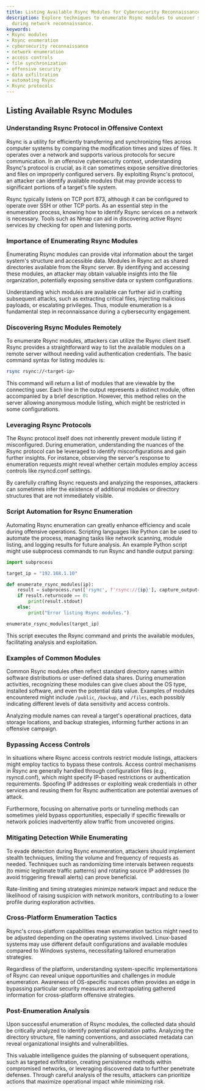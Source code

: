 ```yaml
---
title: Listing Available Rsync Modules for Cybersecurity Reconnaissance
description: Explore techniques to enumerate Rsync modules to uncover sensitive data
  during network reconnaissance.
keywords:
- Rsync modules
- Rsync enumeration
- cybersecurity reconnaissance
- network enumeration
- access controls
- file synchronization
- offensive security
- data exfiltration
- automating Rsync
- Rsync protocols
---
```


## Listing Available Rsync Modules

### Understanding Rsync Protocol in Offensive Context

Rsync is a utility for efficiently transferring and synchronizing files across computer systems by comparing the modification times and sizes of files. It operates over a network and supports various protocols for secure communication. In an offensive cybersecurity context, understanding Rsync's protocol is crucial, as it can sometimes expose sensitive directories and files on improperly configured servers. By exploiting Rsync's protocol, an attacker can identify available modules that may provide access to significant portions of a target's file system.

Rsync typically listens on TCP port 873, although it can be configured to operate over SSH or other TCP ports. As an essential step in the enumeration process, knowing how to identify Rsync services on a network is necessary. Tools such as Nmap can aid in discovering active Rsync services by checking for open and listening ports.

### Importance of Enumerating Rsync Modules

Enumerating Rsync modules can provide vital information about the target system's structure and accessible data. Modules in Rsync act as shared directories available from the Rsync server. By identifying and accessing these modules, an attacker may obtain valuable insights into the file organization, potentially exposing sensitive data or system configurations.

Understanding which modules are available can further aid in crafting subsequent attacks, such as extracting critical files, injecting malicious payloads, or escalating privileges. Thus, module enumeration is a fundamental step in reconnaissance during a cybersecurity engagement.

### Discovering Rsync Modules Remotely

To enumerate Rsync modules, attackers can utilize the Rsync client itself. Rsync provides a straightforward way to list the available modules on a remote server without needing valid authentication credentials. The basic command syntax for listing modules is:

```bash
rsync rsync://<target-ip>
```

This command will return a list of modules that are viewable by the connecting user. Each line in the output represents a distinct module, often accompanied by a brief description. However, this method relies on the server allowing anonymous module listing, which might be restricted in some configurations.

### Leveraging Rsync Protocols

The Rsync protocol itself does not inherently prevent module listing if misconfigured. During enumeration, understanding the nuances of the Rsync protocol can be leveraged to identify misconfigurations and gain further insights. For instance, observing the server's response to enumeration requests might reveal whether certain modules employ access controls like rsyncd.conf settings.

By carefully crafting Rsync requests and analyzing the responses, attackers can sometimes infer the existence of additional modules or directory structures that are not immediately visible.

### Script Automation for Rsync Enumeration

Automating Rsync enumeration can greatly enhance efficiency and scale during offensive operations. Scripting languages like Python can be used to automate the process, managing tasks like network scanning, module listing, and logging results for future analysis. An example Python script might use subprocess commands to run Rsync and handle output parsing:

```python
import subprocess

target_ip = "192.168.1.10"

def enumerate_rsync_modules(ip):
    result = subprocess.run(['rsync', f'rsync://{ip}'], capture_output=True, text=True)
    if result.returncode == 0:
        print(result.stdout)
    else:
        print("Error listing Rsync modules.")

enumerate_rsync_modules(target_ip)
```

This script executes the Rsync command and prints the available modules, facilitating analysis and exploitation.

### Examples of Common Modules

Common Rsync modules often reflect standard directory names within software distributions or user-defined data shares. During enumeration activities, recognizing these modules can give clues about the OS type, installed software, and even the potential data value. Examples of modules encountered might include `/public`, `/backup`, and `/files`, each possibly indicating different levels of data sensitivity and access controls.

Analyzing module names can reveal a target's operational practices, data storage locations, and backup strategies, informing further actions in an offensive campaign.

### Bypassing Access Controls

In situations where Rsync access controls restrict module listings, attackers might employ tactics to bypass these controls. Access control mechanisms in Rsync are generally handled through configuration files (e.g., rsyncd.conf),  which might specify IP-based restrictions or authentication requirements. Spoofing IP addresses or exploiting weak credentials in other services and reusing them for Rsync authentication are potential avenues of attack.

Furthermore, focusing on alternative ports or tunneling methods can sometimes yield bypass opportunities, especially if specific firewalls or network policies inadvertently allow traffic from uncovered origins.

### Mitigating Detection While Enumerating

To evade detection during Rsync enumeration, attackers should implement stealth techniques, limiting the volume and frequency of requests as needed. Techniques such as randomizing time intervals between requests (to mimic legitimate traffic patterns) and rotating source IP addresses (to avoid triggering firewall alerts) can prove beneficial.

Rate-limiting and timing strategies minimize network impact and reduce the likelihood of raising suspicion with network monitors, contributing to a lower profile during exploration activities.

### Cross-Platform Enumeration Tactics

Rsync's cross-platform capabilities mean enumeration tactics might need to be adjusted depending on the operating systems involved. Linux-based systems may use different default configurations and available modules compared to Windows systems, necessitating tailored enumeration strategies.

Regardless of the platform, understanding system-specific implementations of Rsync can reveal unique opportunities and challenges in module enumeration. Awareness of OS-specific nuances often provides an edge in bypassing particular security measures and extrapolating gathered information for cross-platform offensive strategies.

### Post-Enumeration Analysis

Upon successful enumeration of Rsync modules, the collected data should be critically analyzed to identify potential exploitation paths. Analyzing the directory structure, file naming conventions, and associated metadata can reveal organizational insights and vulnerabilities.

This valuable intelligence guides the planning of subsequent operations, such as targeted exfiltration, creating persistence methods within compromised networks, or leveraging discovered data to further penetrate defenses. Through careful analysis of the results, attackers can prioritize actions that maximize operational impact while minimizing risk.